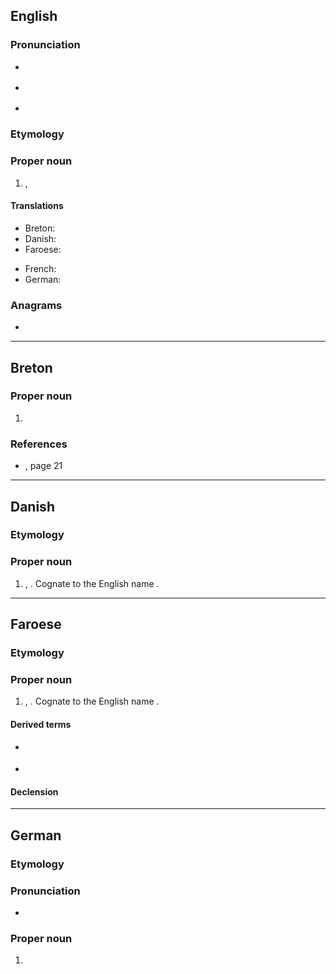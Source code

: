 {{also|bastian}}
==English==

===Pronunciation===
* {{a|RP}} {{IPA|en|/ˈbæsti.ən/}}
* {{a|US}} {{IPA|en|/ˈbæsti.ən/|/ˈbæstʃən/}}
* {{homophones|en|bastion}}

===Etymology===
{{clipping|en|Sebastian}}

===Proper noun===
{{en-proper noun}}

# {{given name|en|male|from=Ancient Greek}}, {{diminutive of|en|Sebastian|nocap=1}}

====Translations====
{{trans-top|Cognates to Bastian}}
* Breton: {{t|br|Bastian}}
* Danish: {{t|da|Bastian}}
* Faroese: {{t|fo|Bastian}}
{{trans-mid}}
* French: {{t+|fr|Bastien}}
* German: {{t+|de|Bastian}}
{{trans-bottom}}

===Anagrams===
* {{anagrams|en|a=aabinst|abstain|banitsa}}

----

==Breton==

===Proper noun===
{{br-proper noun|m}}

# {{given name|br|male|eq=Bastian}}

===References===
* {{R:TlPb1996}}, page 21

----

==Danish==

===Etymology===
{{clipping of|da|Sebastian}}

===Proper noun===
{{da-proper noun}}

# {{given name|da|male}}, {{diminutive of|da|Sebastian}}. Cognate to the English name {{m|en|Bastian}}.

----

==Faroese==

===Etymology===
{{clipping of|fo|Sebastian}}

===Proper noun===
{{head|fo|proper noun|g=m}}

# {{given name|fo|male}}, {{diminutive of|fr|Sebastian}}. Cognate to the English name {{m|en|Bastian}}.

====Derived terms====
* {{l|fo|Bastiansson}} {{gloss|son of Bastian}} {{qualifier|patronymic}}
* {{l|fo|Bastiansdóttir}} {{gloss|daughter of Bastian}} {{qualifier|patronymic}}

====Declension====
{{fo-decl-proper-noun-s-indef|Bastian|Bastian|Bastiani|Bastians}}

----

==German==

===Etymology===
{{clipping of|de|Sebastian}}

===Pronunciation===
* {{audio|de|De-Bastian.ogg|Audio}}

===Proper noun===
{{head|de|proper noun}}

# {{given name|de|male|dimof=Sebastian|eq=Bastian}}